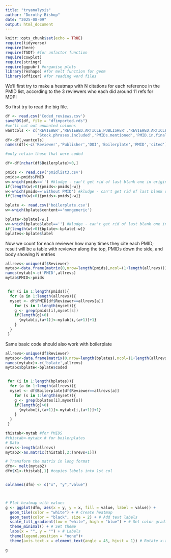```yaml
---
title: "tryanalysis"
author: "Dorothy Bishop"
date: "2025-08-09"
output: html_document
---
```


```r
knitr::opts_chunk$set(echo = TRUE)
require(tidyverse)
require(here)
require(TSDT) #for unfactor function
require(cowplot)
require(stringr)
require(ggpubr) #organise plots
library(reshape) #for melt function for geom
library(officer) #for reading word files
```


We'll first try to make a heatmap with N citations for each reference in the PMID list, according to the 3 reviewers who each did around 11 refs for MDPI

So first try to read the big file. 

```r
df <- read.csv('Coded_reviews.csv')
saveRDS(df, file = "dfimported.rds")
#we'll cut out unwanted columns
wantcols <- c('REVIEWER','REVIEWED.ARTICLE.PUBLISHER','REVIEWED.ARTICLE.DOI',
              'Stock.phrases.included','PMIDs.mentioned','PMID.in.final.version.refs')
df<-df[,wantcols]
names(df)<-c('Reviewer','Publisher','DOI','Boilerplate','PMID','cited')

#only retain those that were coded

df<-df[nchar(df$Boilerplate)>0,]

pmids <- read.csv('pmidlist3.csv')
pmids<-pmids$PMID
w<-which(pmids=='') #kludge - can't get rid of last blank one in original file!
if(length(w)>0){pmids<-pmids[-w]}
w<-which(pmids=='without PMID') #kludge - can't get rid of last blank one in original file!
if(length(w)>0){pmids<-pmids[-w]}

bplate <- read.csv('boilerplate.csv')
w<-which(bplate$content=='nongeneric')

bplate<-bplate[-w,]
w<-which(bplate$label=='') #kludge - can't get rid of last blank one in original file!
if(length(w)>0){bplate<-bplate[-w]}
bplates<-bplate$label

```

Now we count for each reviewer how many times they cite each PMID; result will be a table with reviewer along the top, PMIDs down the side, and body showing N entries

```r
allrevs<-unique(df$Reviewer)
mytab<-data.frame(matrix(0,nrow=length(pmids),ncol=(1+length(allrevs))))
names(mytab)<-c('PMID',allrevs)
mytab$PMID<-pmids


 for (i in 1:length(pmids)){
  for (a in 1:length(allrevs)){
  myset <- df$PMID[df$Reviewer==allrevs[a]]
    for (s in 1:length(myset)){
    g <- grep(pmids[i],myset[s])
    if(length(g)>0)
      {mytab[i,(a+1)]<-mytab[i,(a+1)]+1}
    }
  }
 }


```

Same basic code should also work with boilerplate
```r

allrevs<-unique(df$Reviewer)
mytabx<-data.frame(matrix(0,nrow=length(bplates),ncol=(1+length(allrevs))))
names(mytabx)<-c('bplate',allrevs)
mytabx$bplate<-bplate$coded


 for (i in 1:length(bplates)){
  for (a in 1:length(allrevs)){
  myset <- df$Boilerplate[df$Reviewer==allrevs[a]]
    for (s in 1:length(myset)){
    g <- grep(bplates[i],myset[s])
    if(length(g)>0)
      {mytabx[i,(a+1)]<-mytabx[i,(a+1)]+1}
    }
  }
 }


```

```r

thistab<-mytab #for PMIDS
#thistab<-mytabx # for boilerplates
# Data 
nrevs<-length(allrevs)
mytab2<-as.matrix(thistab[,2:(nrevs+1)])

# Transform the matrix in long format
dfm<- melt(mytab2)
dfm$X1<-thistab[,1] #copies labels into 1st col


colnames(dfm) <- c("x", "y","value")



# Plot heatmap with values
g <- ggplot(dfm, aes(x = y, y = x, fill = value, label = value)) +
  geom_tile(color = "white") + # Create heatmap
  geom_text(color = "black", size = 2) + # Add text labels
  scale_fill_gradient(low = "white", high = "blue") + # Set color gradient
  theme_minimal() + # Set theme
  labs(x = "", y = "") + # Labels
  theme(legend.position = "none")+
  theme(axis.text.x = element_text(angle = 45, hjust = 1)) # Rotate x-axis labels

g
```

